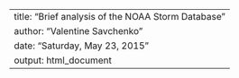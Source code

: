 ---
title: "Brief analysis of the NOAA Storm Database"
author: "Valentine Savchenko"
date: "Saturday, May 23, 2015"
output: html_document
---